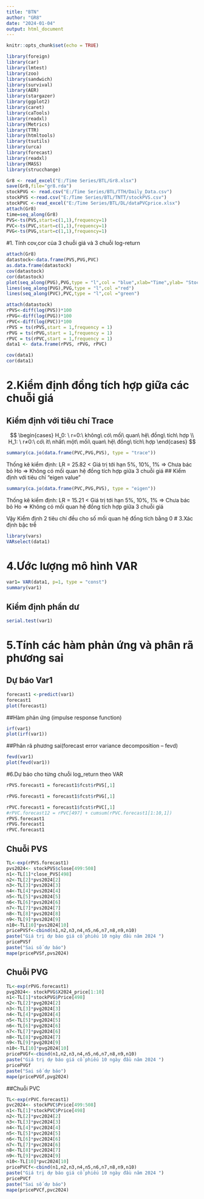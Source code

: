 ---
title: "BTN"
author: "GR8"
date: "2024-01-04"
output: html_document
---

```{r setup, include=FALSE}
knitr::opts_chunk$set(echo = TRUE)
```
```{r}
library(foreign)
library(car)
library(lmtest)
library(zoo)
library(sandwich)
library(survival)
library(AER)
library(stargazer)
library(ggplot2)
library(caret)
library(caTools)
library(readxl)
library(Metrics)
library(TTR)
library(htmltools)
library(tsutils)
library(urca)
library(forecast)
library(readxl)
library(MASS)
library(strucchange)

Gr8 <- read_excel("E:/Time Series/BTL/Gr8.xlsx")
save(Gr8,file="gr8.rda")
stockPVG <- read.csv("E:/Time Series/BTL/TTH/Daily_Data.csv")
stockPVS <-read.csv("E:/Time Series/BTL/TNTT/stockPVS.csv")
stockPVC <-read_excel("E:/Time Series/BTL/DL/dataPVCprice.xlsx")
attach(Gr8)
time=seq_along(Gr8)
PVS<-ts(PVS,start=c(1,1),frequency=1)
PVC<-ts(PVC,start=c(1,1),frequency=1)
PVG<-ts(PVG,start=c(1,1),frequency=1)
```

#1. Tính cov,cor của 3 chuỗi giá và 3 chuỗi log-return

```{r}
attach(Gr8)
datastock<-data.frame(PVS,PVG,PVC)
as.data.frame(datastock)
cov(datastock)
cor(datastock)
plot(seq_along(PVG),PVG,type = "l",col = "blue",xlab="Time",ylab= "Stock price")
lines(seq_along(PVG),PVG,type = "l",col ="red")
lines(seq_along(PVC),PVC,type = "l",col ="green")
```

```{r}
attach(datastock)
rPVS<-diff(log(PVS))*100
rPVG<-diff(log(PVG))*100
rPVC<-diff(log(PVC))*100
rPVS = ts(rPVS,start = 1,frequency = 1)
rPVG = ts(rPVG,start = 1,frequency = 1)
rPVC = ts(rPVC,start = 1,frequency = 1)
data1 <- data.frame(rPVS, rPVG, rPVC)
```
```{r}
cov(data1)
cor(data1)
```
# 2.Kiểm định đồng tích hợp giữa các chuỗi giá
## Kiểm định với tiêu chí Trace
$$
\begin{cases}
H_0: \ r=0:\ không\ có\ mối\ quan\ hệ\ đồng\ tích\ hợp \\ 
H_1: \ r≠0:\ có\ ít\ nhất\ một\ mối\ quan\ hệ\ đồng\ tích\ hợp
\end{cases}
$$

```{r}
summary(ca.jo(data.frame(PVC,PVG,PVS), type = "trace"))
```
Thống kê kiểm định: LR = 25.82 < Giá trị tới hạn 5%, 10%, 1%
=> Chưa bác bỏ Ho => Không có mối quan hệ đồng tích hợp giữa 3 chuỗi giá 
## Kiểm định với tiêu chí “eigen value”
```{r}
summary(ca.jo(data.frame(PVC,PVG,PVS), type = "eigen"))
```
Thống kê kiểm định: LR = 15.21 < Giá trị tới hạn 5%, 10%, 1%
=> Chưa bác bỏ Ho => Không có mối quan hệ đồng tích hợp giữa 3 chuỗi giá 

Vậy Kiểm định 2 tiêu chí đều cho số mối quan hệ đồng tích bằng 0
# 3.Xác định bậc trễ
```{r}
library(vars)
VARselect(data1)
```

# 4.Ước lượng mô hình VAR
```{r}
var1= VAR(data1, p=1, type = "const")
summary(var1)
```
## Kiểm định phần dư

```{r}
serial.test(var1)
```

# 5.Tính các hàm phản ứng và phân rã phương sai
## Dự báo Var1


```{r}
forecast1 <-predict(var1)
forecast1
plot(forecast1)
```
##Hàm phản ứng (impulse response function)
```{r}

irf(var1)
plot(irf(var1))

```
##Phân rã phương sai(forecast error variance decomposition – fevd)
```{r}

fevd(var1)
plot(fevd(var1))
```

#6.Dự báo cho từng chuỗi log_return theo VAR

```{r}

rPVS.forecast1 = forecast1$fcst$rPVS[,1]

rPVG.forecast1 = forecast1$fcst$rPVG[,1]

rPVC.forecast1 = forecast1$fcst$rPVC[,1]
#rPVC.forecast12 = rPVC[497] + cumsum(rPVC.forecast1[1:10,1])
rPVS.forecast1
rPVG.forecast1
rPVC.forecast1
```
## Chuỗi PVS
```{r}
TL<-exp(rPVS.forecast1)
pvs2024<- stockPVS$close[499:508]
n1<-TL[1]*close_PVS[498]
n2<-TL[2]*pvs2024[2]
n3<-TL[3]*pvs2024[3]
n4<-TL[4]*pvs2024[4]
n5<-TL[5]*pvs2024[5]
n6<-TL[6]*pvs2024[6]
n7<-TL[7]*pvs2024[7]
n8<-TL[8]*pvs2024[8]
n9<-TL[9]*pvs2024[9]
n10<-TL[10]*pvs2024[10]
pricePVSf<-cbind(n1,n2,n3,n4,n5,n6,n7,n8,n9,n10)
paste("Giá trị dự báo giá cổ phiếu 10 ngày đầu năm 2024 ")
pricePVSf
paste("Sai số dự báo")
mape(pricePVSf,pvs2024)
```
## Chuỗi PVG
```{r}
TL<-exp(rPVG.forecast1)
pvg2024<- stockPVG$X2024_price[1:10]
n1<-TL[1]*stockPVG$Price[498]
n2<-TL[2]*pvg2024[2]
n3<-TL[3]*pvg2024[3]
n4<-TL[4]*pvg2024[4]
n5<-TL[5]*pvg2024[5]
n6<-TL[6]*pvg2024[6]
n7<-TL[7]*pvg2024[6]
n8<-TL[8]*pvg2024[7]
n9<-TL[9]*pvg2024[9]
n10<-TL[10]*pvg2024[10]
pricePVGf<-cbind(n1,n2,n3,n4,n5,n6,n7,n8,n9,n10)
paste("Giá trị dự báo giá cổ phiếu 10 ngày đầu năm 2024 ")
pricePVGf
paste("Sai số dự báo")
mape(pricePVGf,pvg2024)
```
##Chuỗi PVC

```{r}
TL<-exp(rPVC.forecast1)
pvc2024<- stockPVC$Price[499:508]
n1<-TL[1]*stockPVC$Price[498]
n2<-TL[2]*pvc2024[2]
n3<-TL[3]*pvc2024[3]
n4<-TL[4]*pvc2024[4]
n5<-TL[5]*pvc2024[5]
n6<-TL[6]*pvc2024[6]
n7<-TL[7]*pvc2024[6]
n8<-TL[8]*pvc2024[7]
n9<-TL[9]*pvc2024[9]
n10<-TL[10]*pvc2024[10]
pricePVCf<-cbind(n1,n2,n3,n4,n5,n6,n7,n8,n9,n10)
paste("Giá trị dự báo giá cổ phiếu 10 ngày đầu năm 2024 ")
pricePVCf
paste("Sai số dự báo")
mape(pricePVCf,pvc2024)
```













